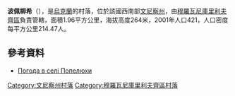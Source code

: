 {{coord|48|41|0|N|27|39|34|E|scale:30000|display=title}}

'''波佩柳希'''（{{lang-uk|Попелюхи}}），是[[烏克蘭|烏克蘭]]的村落，位於該國西南部[[文尼察州|文尼察州]]，由[[穆羅瓦尼庫里利夫齊區|穆羅瓦尼庫里利夫齊區]]負責管轄，面積1.96平方公里，海拔高度264米，2001年人口421，人口密度每平方公里214.47人。

==參考資料==
* [http://weather.in.ua/ua/vinnickaja/21272 Погода в селі Попелюхи] {{Wayback|url=http://weather.in.ua/ua/vinnickaja/21272 |date=20160305214528 }}

[[Category:文尼察州村落|Category:文尼察州村落]]
[[Category:穆羅瓦尼庫里利夫齊區村落|Category:穆羅瓦尼庫里利夫齊區村落]]


{{Vinnytsia-geo-stub}}